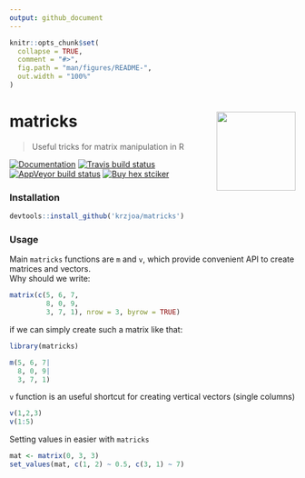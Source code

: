 ```yaml
---
output: github_document
---
```


<!-- README.md is generated from README.Rmd. Please edit that file -->

```r
knitr::opts_chunk$set(
  collapse = TRUE,
  comment = "#>",
  fig.path = "man/figures/README-",
  out.width = "100%"
)
```

# matricks <img src='man/figures/logo.png' align="right" height="139" />
> Useful tricks for matrix manipulation in R

<!-- badges: start -->
[![Documentation](https://img.shields.io/badge/documentation-matricks-orange.svg?colorB=E91E63)](http://krzjoa.github.io/matricks)
[![Travis build status](https://travis-ci.org/krzjoa/matricks.svg?branch=master)](https://travis-ci.org/krzjoa/matricks)
[![AppVeyor build status](https://ci.appveyor.com/api/projects/status/github/krzjoa/matricks?branch=master&svg=true)](https://ci.appveyor.com/project/krzjoa/matricks)
[![Buy hex stciker](https://img.shields.io/badge/buy%20hex-matricks-green)](https://www.redbubble.com/people/krzjoa/works/43111073-matricks-r-package-hex?asc=u&kind=sticker&p=sticker&size=small)
  
<!-- badges: end -->

### Installation
```r
devtools::install_github('krzjoa/matricks')
```
### Usage
Main `matricks` functions are `m` and `v`, which provide convenient API to create matrices and vectors.  
Why should we write:
```r
matrix(c(5, 6, 7,
         8, 0, 9,
         3, 7, 1), nrow = 3, byrow = TRUE)
```
if we can simply create such a matrix like that:
```r
library(matricks)

m(5, 6, 7|
  8, 0, 9|
  3, 7, 1)
```

`v` function is an useful shortcut for creating vertical vectors (single columns)
```r
v(1,2,3)
v(1:5)
```

Setting values in easier with `matricks`
```r
mat <- matrix(0, 3, 3)
set_values(mat, c(1, 2) ~ 0.5, c(3, 1) ~ 7)
```

